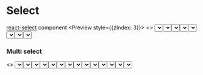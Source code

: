 
<Meta title='Components|Select'/>

# Select
[react-select](https://github.com/JedWatson/react-select) component
<Preview style={{zIndex: 3}}>
  <Story name="Select">
    <>
      <GlobalStyle/>
      <Grid container styled="align-items: flex-end">
        <Grid item xs={3}>
          <Container p="10px">
            <Select
              size="md" styled="margin-right: 20px;" placeholder="Secondary" color="secondary"
              options={data} variant="outlined"
            />
          </Container>
        </Grid>
        <Grid item xs={3}>
          <Container p="10px">
            <Select
              size="md" styled="margin-right: 20px;" placeholder="Primary"
              options={data}
            />
          </Container>
        </Grid>
        <Grid item xs={3}>
          <Container p="10px">
            <Select
              size="md" styled="margin-right: 20px;" placeholder="Default"
              options={data} variant="outlined" color="default"
            />
          </Container>
        </Grid>
        <Grid item xs={3}>
          <Container p="10px">
            <Select
              size="md" styled="margin-right: 20px;" placeholder="Custom"
              options={data} color="#22F558" textColor="black"
            />
          </Container>
        </Grid>
        <Grid item xs={3}>
          <Container p="10px">
            <Select
              size="md" styled="margin-right: 20px;" placeholder="Disabled" color="secondary"
              options={data} variant="outlined" isDisabled
            />
          </Container>
        </Grid>
        <Grid item xs={3}>
          <Container p="10px">
            <Select
              size="md" styled="margin-right: 20px;" placeholder="Disabled"
              options={data} isDisabled
            />
          </Container>
        </Grid>
        <Grid item xs={3}>
          <Container p="10px">
            <Select
              size="md" styled="margin-right: 20px;" placeholder="Error" color="secondary"
              options={data} variant="outlined" error
            />
          </Container>
        </Grid>
        <Grid item xs={3}>
          <Container p="10px">
            <Select
              size="md" styled="margin-right: 20px;" placeholder="Error"
              options={data} error
            />
          </Container>
        </Grid>
      </Grid>
    </>
  </Story>
</Preview>

### Multi select
<Preview>
  <Story name="Multi Select">
    <>
      <GlobalStyle/>
      <Grid container styled="align-items: flex-end">
        <Grid item xs={3}>
          <Container p="10px">
            <Select
              size="md" placeholder="Secondary" color="secondary"
              options={data} isMulti variant="outlined"
              controlProps={{mr: "20px"}}
            />
          </Container>
        </Grid>
        <Grid item xs={3}>
          <Container p="10px">
            <Select
              size="md" styled="margin-right: 20px;" placeholder="Primary"
              options={data} isMulti
            />
          </Container>
        </Grid>
        <Grid item xs={3}>
          <Container p="10px">
            <Select
              size="md" styled="margin-right: 20px;" placeholder="Default"
              options={data} variant="outlined" isMulti color="default"
            />
          </Container>
        </Grid>
        <Grid item xs={3}>
          <Container p="10px">
            <Select
              size="md" styled="margin-right: 20px;" placeholder="Custom"
              options={data} isMulti color="#22F558" textColor="black"
            />
          </Container>
        </Grid>
        <Grid item xs={3}>
          <Container p="10px">
            <Select
              size="md" styled="margin-right: 20px;" placeholder="Disabled" color="secondary"
              options={data} isMulti variant="outlined" isDisabled
            />
          </Container>
        </Grid>
        <Grid item xs={3}>
          <Container p="10px">
            <Select
              size="md" styled="margin-right: 20px;" placeholder="Disabled"
              options={data} isMulti isDisabled
            />
          </Container>
        </Grid>
        <Grid item xs={3}>
          <Container p="10px">
            <Select
              size="md" styled="margin-right: 20px;" placeholder="Error" color="secondary"
              options={data} isMulti variant="outlined" error
            />
          </Container>
        </Grid>
        <Grid item xs={3}>
          <Container p="10px">
            <Select
              size="md" styled="margin-right: 20px;" placeholder="Error"
              options={data} isMulti error
            />
          </Container>
        </Grid>
      </Grid>
    </>
  </Story>
</Preview>

### Size
<Preview style={{zIndex: 1}}>
  <Story name="Select size">
    <>
      <GlobalStyle/>
      <Grid container styled="align-items: flex-end">
        <Grid item xs={4}>
          <Container p="10px">
            <Select
              size="sm" styled="margin-right: 20px;" placeholder="Secondary" color="secondary"
              options={data} variant="outlined"
            />
          </Container>
        </Grid>
        <Grid item xs={4}>
          <Container p="10px">
            <Select
              size="md" styled="margin-right: 20px;" placeholder="Primary"
              options={data}
            />
          </Container>
        </Grid>
        <Grid item xs={4}>
          <Container p="10px">
            <Select
              size="lg" styled="margin-right: 20px;" placeholder="Default"
              options={data} variant="outlined" color="default"
            />
          </Container>
        </Grid>
      </Grid>
      <Grid container styled="align-items: flex-end">
        <Grid item xs={4}>
          <Container p="10px">
            <Select
              size="sm" styled="margin-right: 20px;" placeholder="Secondary" color="secondary"
              options={data} isMulti variant="outlined"
            />
          </Container>
        </Grid>
        <Grid item xs={4}>
          <Container p="10px">
            <Select
              size="md" styled="margin-right: 20px;" placeholder="Primary"
              options={data} isMulti
            />
          </Container>
        </Grid>
        <Grid item xs={4}>
          <Container p="10px">
            <Select
              size="lg" styled="margin-right: 20px;" placeholder="Default"
              options={data} variant="outlined" isMulti color="default"
            />
          </Container>
        </Grid>
      </Grid>
    </>
  </Story>
</Preview>

## Props Select
[react-select props](https://react-select.com/props)
<Props of={Select} />